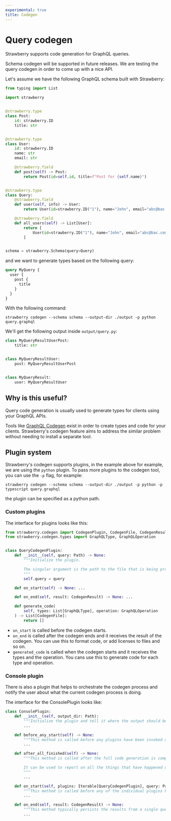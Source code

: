 ```yaml
---
experimental: true
title: Codegen
---
```


# Query codegen

Strawberry supports code generation for GraphQL queries.

<Note>


Schema codegen will be supported in future releases. We are testing the query
codegen in order to come up with a nice API.

</Note>


Let's assume we have the following GraphQL schema built with Strawberry:

```python
from typing import List

import strawberry


@strawberry.type
class Post:
    id: strawberry.ID
    title: str


@strawberry.type
class User:
    id: strawberry.ID
    name: str
    email: str

    @strawberry.field
    def post(self) -> Post:
        return Post(id=self.id, title=f"Post for {self.name}")


@strawberry.type
class Query:
    @strawberry.field
    def user(self, info) -> User:
        return User(id=strawberry.ID("1"), name="John", email="abc@bac.com")

    @strawberry.field
    def all_users(self) -> List[User]:
        return [
            User(id=strawberry.ID("1"), name="John", email="abc@bac.com"),
        ]


schema = strawberry.Schema(query=Query)
```

and we want to generate types based on the following query:

```graphql
query MyQuery {
  user {
    post {
      title
    }
  }
}
```

With the following command:

```shell
strawberry codegen --schema schema --output-dir ./output -p python query.graphql
```

We'll get the following output inside `output/query.py`:

```python
class MyQueryResultUserPost:
    title: str


class MyQueryResultUser:
    post: MyQueryResultUserPost


class MyQueryResult:
    user: MyQueryResultUser
```

## Why is this useful?

Query code generation is usually used to generate types for clients using your
GraphQL APIs.

Tools like [GraphQL Codegen](https://www.graphql-code-generator.com/) exist in
order to create types and code for your clients. Strawberry's codegen feature
aims to address the similar problem without needing to install a separate tool.

## Plugin system

Strawberry's codegen supports plugins, in the example above for example, we are
using the `python` plugin. To pass more plugins to the codegen tool, you can use
the `-p` flag, for example:

```shell
strawberry codegen --schema schema --output-dir ./output -p python -p typescript query.graphql
```

the plugin can be specified as a python path.

### Custom plugins

The interface for plugins looks like this:

```python
from strawberry.codegen import CodegenPlugin, CodegenFile, CodegenResult
from strawberry.codegen.types import GraphQLType, GraphQLOperation


class QueryCodegenPlugin:
    def __init__(self, query: Path) -> None:
        """Initialize the plugin.

        The singular argument is the path to the file that is being processed by this plugin.
        """
        self.query = query

    def on_start(self) -> None: ...

    def on_end(self, result: CodegenResult) -> None: ...

    def generate_code(
        self, types: List[GraphQLType], operation: GraphQLOperation
    ) -> List[CodegenFile]:
        return []
```

- `on_start` is called before the codegen starts.
- `on_end` is called after the codegen ends and it receives the result of the
  codegen. You can use this to format code, or add licenses to files and so on.
- `generated_code` is called when the codegen starts and it receives the types
  and the operation. You cans use this to generate code for each type and
  operation.

### Console plugin

There is also a plugin that helps to orchestrate the codegen process and notify
the user about what the current codegen process is doing.

The interface for the ConsolePlugin looks like:

```python
class ConsolePlugin:
    def __init__(self, output_dir: Path):
        """Initialize the plugin and tell it where the output should be written."""
        ...

    def before_any_start(self) -> None:
        """This method is called before any plugins have been invoked or any queries have been processed."""
        ...

    def after_all_finished(self) -> None:
        """This method is called after the full code generation is complete.

        It can be used to report on all the things that have happened during the codegen.
        """
        ...

    def on_start(self, plugins: Iterable[QueryCodegenPlugin], query: Path) -> None:
        """This method is called before any of the individual plugins have been started."""
        ...

    def on_end(self, result: CodegenResult) -> None:
        """This method typically persists the results from a single query to the output directory."""
        ...
```
